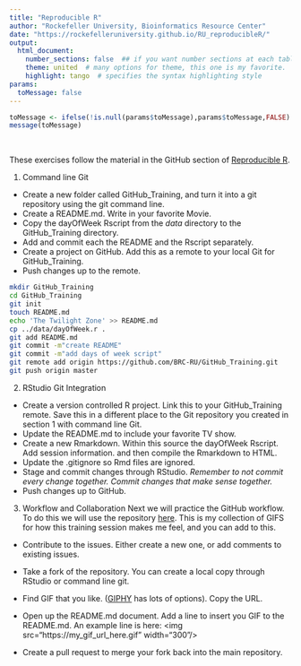 ```yaml
---
title: "Reproducible R"
author: "Rockefeller University, Bioinformatics Resource Center"
date: "https://rockefelleruniversity.github.io/RU_reproducibleR/"
output: 
  html_document:
    number_sections: false  ## if you want number sections at each table header
    theme: united  # many options for theme, this one is my favorite.
    highlight: tango  # specifies the syntax highlighting style
params:
  toMessage: false    
---
```


```r
toMessage <- ifelse(!is.null(params$toMessage),params$toMessage,FALSE)
message(toMessage)
```

<p>&nbsp;</p>
These exercises follow the material in the GitHub section of [Reproducible R](https://rockefelleruniversity.github.io/RU_reproducibleR//). 

1. Command line Git

- Create a new folder called GitHub_Training, and turn it into a git repository using the git command line.  
- Create a README.md. Write in your favorite Movie.
- Copy the dayOfWeek Rscript from the *data* directory to the GitHub_Training directory.
- Add and commit each the README and the Rscript separately. 
- Create a project on GitHub. Add this as a remote to your local Git for GitHub_Training. 
- Push changes up to the remote.

```sh
mkdir GitHub_Training
cd GitHub_Training
git init
touch README.md
echo 'The Twilight Zone' >> README.md
cp ../data/dayOfWeek.r .
git add README.md
git commit -m"create README"
git commit -m"add days of week script"
git remote add origin https://github.com/BRC-RU/GitHub_Training.git
git push origin master
```

2.  RStudio Git Integration

- Create a version controlled R project. Link this to your GitHub_Training remote. Save this in a different place to the Git repository you created in section 1 with command line Git.
- Update the README.md to include your favorite TV show. 
- Create a new Rmarkdown. Within this source the dayOfWeek Rscript. Add session information. and then compile the Rmarkdown to HTML.
- Update the .gitignore so Rmd files are ignored.
- Stage and commit changes through RStudio. *Remember to not commit every change together. Commit changes that make sense together.*
- Push changes up to GitHub. 

3. Workflow and Collaboration
Next we will practice the GitHub workflow. To do this we will use the repository [here](https://github.com/BRC-RU/GitHub_Training_GIFS). This is my collection of GIFS for how this training session makes me feel, and you can add to this. 

- Contribute to the issues. Either create a new one, or add comments to existing issues. 

- Take a fork of the repository. You can create a local copy through RStudio or command line git.

- Find GIF that you like. ([GIPHY](https://giphy.com/) has lots of options). Copy the URL.

- Open up the README.md document. Add a line to insert you GIF to the README.md. An example line is here: \<img src="https://my_gif_url_here.gif" width="300"/>

- Create a pull request to merge your fork back into the main repository.

